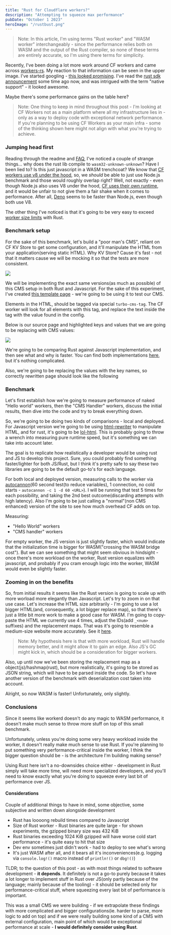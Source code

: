 ```yaml
---
title: "Rust for Cloudflare workers?"
description: "Attempting to squeeze max performance"
pubDate: "October 1 2023"
heroImage: "/rustbust.png"
---
```


> Note: In this article, I'm using terms "Rust worker" and "WASM worker" interchangeably - since the performance relies both on WASM and the output of the Rust compiler, so none of these terms are entirely accurate, so I'm using there terms for simplicity.

Recently, I've been doing a lot more work around CF workers and came across [workers-rs](https://github.com/cloudflare/workers-rs). My reaction to that information can be seen in the upper image. I've started googling - [this looked promising]( https://github.com/cloudflare/workers-rs/discussions/6). I've read the [rust sdk announcement](https://blog.cloudflare.com/workers-rust-sdk/) some time ago now, and was intrigued with the term "native support" - it looked awesome.

Maybe there's some performance gains on the table here?

> Note: One thing to keep in mind throughout this post - I'm looking at CF Workers not as a main platform where all my infrastructure lies in - only as a way to deploy code with exceptional network performance. If you're planning to be using CF Workers as your main infra - some of the thinking shown here might not align with what you're trying to achieve.

### Jumping head first

Reading through the readme and [FAQ](https://github.com/cloudflare/workers-rs#notes-and-faq), I've noticed a couple of strange things... why does the rust lib compile to `wasm32-unknown-unknown`? Have I been lied to? Is this just javascript in a WASM trenchcoat? We know that [CF workers use v8 under the hood](https://developers.cloudflare.com/workers/learning/how-workers-works/), so, we _should_ be able to just use Node.js benchmark and those would roughly overlap right? Well, not exactly - even though Node.js also uses V8 under the hood, [CF uses their own runtime](https://github.com/cloudflare/workerd), and it would be unfair to not give them a fair shake when it comes to performance. After all, [Deno](https://github.com/denoland/deno) seems to be faster than Node.js, even though both use V8.

The other thing I've noticed is that it's going to be very easy to exceed [worker size limits](https://developers.cloudflare.com/workers/platform/limits/) with Rust.

### Benchmark setup

For the sake of this benchmark, let's build a "poor man's CMS", reliant on CF KV Store to get some configuration, and it'll manipulate the HTML from your application(serving static HTML). Why KV Store? Cause it's fast - not that it matters cause we will be mocking it so that the tests are more consistent.

<div class="w-full flex justify-center">
<img src="/rust-cf-arch.png" />
</div>

We will be implementing the exact same versions(as much as possible) of this CMS setup in both Rust and Javascript.
For the sake of this experiment, I've created [this template page](/product) - we're going to be using it to test our CMS.

Elements in the HTML, should be tagged via special `turbo-cms-tag`. The CF worker will look for all elements with this tag, and replace the text inside the tag with the value found in the config.

Below is our source page and highlighted keys and values that we are going to be replacing with CMS values:

<div class="w-full flex justify-center">
<img src="/ui_map.png" />
</div>

We're going to be comparing Rust against Javascript implementation, and then see what and why is faster. You can find both implementations [here](https://github.com/golota60/worker-bench), but it's nothing complicated. 

Also, we're going to be replacing the values with the key names, so correctly rewritten page should look like the following


<RustWorkersSpoiler client:load />

### Benchmark

Let's first establish how we're going to measure performance of naked "Hello world" workers, then the "CMS Handler" workers, discuss the initial results, then dive into the code and try to break everything down.

So, we're going to be doing two kinds of comparisons - local and deployed. For Javascript version we're going to be using [html-rewriter](https://github.com/worker-tools/html-rewriter) to manipulate HTML, and for rust, it's going to be [lol-html](https://github.com/cloudflare/lol-html). This is probably going to throw a wrench into measuring pure runtime speed, but it's something we can take into account later.

The goal is to replicate how realistically a developer would be using rust and JS to develop this project. Sure, you could probably find something faster/lighter for both JS/Rust, but I think it's pretty safe to say these two libraries are going to be the default go-to's for each language.

For both local and deployed version, measuring calls to the worker via [autocannon](https://github.com/mcollina/autocannon)(60 second test(to reduce variables), 1 connection, no cold starts - `autocannon -c 1 -d 60 <URL>`). I will be running that test 5 times for each possibility, and taking the 2nd best outcome(discarding attempts with high latency). Also I'm going to be just calling a "normal"(non CMS enhanced) version of the site to see how much overhead CF adds on top.

Measuring:
- "Hello World" workers
- "CMS handler" workers


<RustWorkersBarChart
    client:visible
    datasetNumber={0}
/>

For empty worker, the JS version is just slightly faster, which would indicate that the initialization time is bigger for WASM("crossing the WASM bridge cost").
But we can see something that might seem obvious in hindsight - once there's more workload on the worker, Rust version equalizes with javascript, and probably if you cram enough logic into the worker, WASM would even be slightly faster. 

### Zooming in on the benefits

So, from initial results it seems like the Rust version is going to scale up with more worload more elegantly than Javascript. Let's try to zoom in on that use case. Let's increase the HTML size arbitrarily - I'm going to use a lot bigger HTML(and, consequently, a lot bigger replace map), so that there's just a little bit more work to make a good case for WASM. I'm going to copy-paste the HTML we currently use 4 times, adjust the IDs(add `_<num>` suffixes) and the replacement maps. That was it's going to resemble a medium-size website more accurately. See it [here](/product-big).

> Note: My hypothesis here is that with more workload, Rust will handle memory better, and it might allow it to gain an edge. Also JS's GC might kick in, which should be a consideration for bigger workers.

Also, up until now we've been storing the replacement map as a object(js)/hashmap(rust), but more realistically, it's going to be stored as JSON string, which will have to be parsed inside the code. So let's have another version of the benchmark with deserialization cost taken into account.

<RustWorkersBarChart
    client:load
    datasetNumber={1}
/>

Alright, so now WASM is faster! Unfortunately, only slightly.


### Conclusions

Since it seems like workerd doesn't do any magic to WASM performance, it doesn't make much sense to throw more stuff on top of this small benchmark.

Unfortunately, unless you're doing some very heavy workload inside the worker, it doesn't really make much sense to use Rust. If you're planning to put something very performance-critical inside the worker, I think the bigger question should be - is the architecture I'm building making sense?

Using Rust here isn't a no-downsides choice either - development in Rust simply will take more time, will need more specialized developers, and you'll need to know exactly what you're doing to squeeze every last bit of performance over JS.

#### Considerations

Couple of additional things to have in mind, some objective, some subjective and written down alongside development

- Rust has loooong rebuild times compared to Javascript
- Size of Rust worker - Rust binaries are quite large - for shown experiments, the gzipped binary size was 432 KiB 
- Rust binaries exceeding 1024 KiB gzipped will have worse cold start performance - it's quite easy to hit that size
- Dev env sometimes just didn't work - had to deploy to see what's wrong
- It's just WASM after all, and it bears all it's inconveniences(e.g. logging via `console.log!()` macro instead of `println!()` or `dbg!()`)

TLDR; to the question of this post - as with most things related to software development - **it depends**. It definitely is not a go-to purely because it takes a lot longer to implement stuff in Rust over JS(only partly because of the language; mainly because of the tooling) - it should be selected only for performance-critical stuff, where squeezing every last bit of performance is important.

This was a small CMS we were building - if we extrapolate these findings with more complicated and bigger configurations(ie. harder to parse, more logic to add on top) and if we were really building some kind of a CMS with external configuration, main point of which would be exceptional performance at scale - **I would definitely consider using Rust**.
